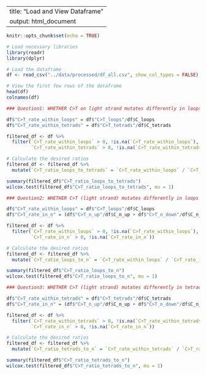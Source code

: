 
---
title: "Load and View Dataframe"
output: html_document
---

```r
knitr::opts_chunk$set(echo = TRUE)
```

```r
# Load necessary libraries
library(readr)
library(dplyr)

# Load the dataframe
df <- read_csv("../data/processed/df_all.csv", show_col_types = FALSE)

# View the first few rows of the dataframe
head(df)
colnames(df)
```

```r
### Question1: WHETHER C>T on light strand mutates differently in loops and tetrads  # higher in loops?

df$"C>T_rate_within_loops" = df$"C>T_loops"/df$C_loops
df$"C>T_rate_within_tetrads" = df$"C>T_tetrads"/df$C_tetrads

filtered_df <- df %>%
  filter(`C>T_rate_within_loops` > 0, !is.na(`C>T_rate_within_loops`),
         `C>T_rate_within_tetrads` > 0, !is.na(`C>T_rate_within_tetrads`))

# Calculate the desired ratios
filtered_df <- filtered_df %>%
  mutate(`C>T_ratio_loops_to_tetrads` = `C>T_rate_within_loops` / `C>T_rate_within_tetrads`)

summary(filtered_df$"C>T_ratio_loops_to_tetrads")
wilcox.test(filtered_df$"C>T_ratio_loops_to_tetrads", mu = 1)

### Question2: WHETHER C>T (light strand) mutates differently in loops and neighbors (up+down)  # higher in loops?

df$"C>T_rate_within_loops" = df$"C>T_loops"/df$C_loops
df$"C>T_rate_in_n" = (df$"C>T_n_up"/df$C_n_up + df$"C>T_n_down"/df$C_n_down)/2

filtered_df <- df %>%
  filter(`C>T_rate_within_loops` > 0, !is.na(`C>T_rate_within_loops`),
         `C>T_rate_in_n` > 0, !is.na(`C>T_rate_in_n`))

# Calculate the desired ratios
filtered_df <- filtered_df %>%
  mutate(`C>T_ratio_loops_to_n` = `C>T_rate_within_loops` / `C>T_rate_in_n`)

summary(filtered_df$"C>T_ratio_loops_to_n")
wilcox.test(filtered_df$"C>T_ratio_loops_to_n", mu = 1)

### Question3: WHETHER C>T (light strand) mutates differently in tetrads and neighbors (up+down) # higher in tetrads?

df$"C>T_rate_within_tetrads" = df$"C>T_tetrads"/df$C_tetrads
df$"C>T_rate_in_n" = (df$"C>T_n_up"/df$C_n_up + df$"C>T_n_down"/df$C_n_down)/2

filtered_df <- df %>%
  filter(`C>T_rate_within_tetrads` > 0, !is.na(`C>T_rate_within_tetrads`),
         `C>T_rate_in_n` > 0, !is.na(`C>T_rate_in_n`))

# Calculate the desired ratios
filtered_df <- filtered_df %>%
  mutate(`C>T_ratio_tetrads_to_n` = `C>T_rate_within_tetrads` / `C>T_rate_in_n`)

summary(filtered_df$"C>T_ratio_tetrads_to_n")
wilcox.test(filtered_df$"C>T_ratio_tetrads_to_n", mu = 1)

```
